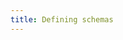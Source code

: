 ```yaml
---
title: Defining schemas
---
```


<style dangerouslySetInnerHTML={{__html: `
#content-area {
  h1 {
  }
  h2 {
    /* text-align: center;
    justify-content: center; */
  }
  h2 {
    padding-top: 40px;
    padding-bottom: 19px;
    /* margin-bottom: 18px; */
    border-bottom: 1px solid hsla(0, 0%, 100%, 0.1);
  }
}`}} />

<div className="flex flex-col items-stretch text-center">
  <div style={{height:"170px"}}>
    <picture className="mx-auto m-0">
      <source media="(prefers-color-scheme: dark)" srcset="/logo/logo_white.png" />
      <img className="mx-auto h-[170px] m-0" alt="mintlify logo" src="/logo/logo_glow.png" width="200px" />
    </picture>
  </div>
  <h1 className="text-3xl font-bold">Zod</h1>
  <p className="mt-2 mb-1">TypeScript-first schema validation with static type inference</p>
  <div style={{height: "36px"}} className="flex flex-row flex-wrap justify-center gap-1 py-2">
    <a className="border-none" href="https://github.com/colinhacks/zod/actions?query=branch%3Amain">
      <img className="m-0" src="https://github.com/colinhacks/zod/actions/workflows/test.yml/badge.svg?event=push&branch=main" alt="Zod CI status" />
    </a>
    <a className="border-none" href="https://twitter.com/colinhacks" rel="nofollow">
      <img className="m-0" src="https://img.shields.io/badge/created%20by-@colinhacks-4BBAAB.svg" alt="Created by Colin McDonnell" />
    </a>
    <a className="border-none" href="https://opensource.org/licenses/MIT" rel="nofollow">
      <img className="m-0" src="https://img.shields.io/github/license/colinhacks/zod" alt="License" />
    </a>
    <a className="border-none" href="https://www.npmjs.com/package/zod" rel="nofollow">
      <img className="m-0" src="https://img.shields.io/npm/dw/zod.svg" alt="npm" />
    </a>
    <a className="border-none" href="https://github.com/colinhacks/zod" rel="nofollow">
      <img className="m-0" src="https://img.shields.io/github/stars/colinhacks/zod" alt="stars" />
    </a>
  </div>
  <div className="flex flex-row justify-center gap-1">
    <a href="https://zod.dev">Website</a>
    <span>&nbsp;&nbsp;•&nbsp;&nbsp;</span>
    <a href="https://discord.gg/RcG33DQJdf">Discord</a>
    <span>&nbsp;&nbsp;•&nbsp;&nbsp;</span>
    <a href="https://twitter.com/colinhacks">𝕏</a>
    <span>&nbsp;&nbsp;•&nbsp;&nbsp;</span>
    <a href="https://bsky.app/profile/zod.dev">Bluesky</a>
    <br />
  </div>
  <div className="flex flex-col items-center max-w-[300px] text-center">
  <p className="mt-[20px]">
    The next major version of Zod (v4) is <br/> under active development, supported by <br/> the <a href="https://clerk.com/blog/zod-fellowship">Clerk OSS Fellowship</a>
    </p>
  </div>

</div>


<h2 align="center">Featured sponsor: Clerk</h2>

<div align="center">
  <a href="https://go.clerk.com/PKHrcwh">
    <picture width="85%" >
      <source media="(prefers-color-scheme: dark)" srcset="https://github.com/colinhacks/zod/assets/3084745/15c8c8be-189d-44ed-b3db-59bf2a21cbe3" />
      <img alt="mintlify logo" src="https://github.com/colinhacks/zod/assets/3084745/15c8c8be-189d-44ed-b3db-59bf2a21cbe3" width="85%" />
    </picture>
  </a>
  <br/>
  <p><sub>Interested in featuring? <a target="_blank" rel="noopener noreferrer" href="mailto:sponsorship@colinhacks.com">Get in touch.</a></sub></p>
</div>


## Introduction

Zod is a TypeScript-first schema declaration and validation library. I'm using the term "schema" to broadly refer to any data type, from a simple `string` to a complex nested object.

Zod is designed to be as developer-friendly as possible. The goal is to eliminate duplicative type declarations. With Zod, you declare a validator _once_ and Zod will automatically infer the static TypeScript type. It's easy to compose simpler types into complex data structures.

## Features

- Zero dependencies
- Works in Node.js and all modern browsers
- Tiny: 8kb minified + zipped
- Immutable: methods (e.g. `.optional()`) return a new instance
- Concise, chainable interface
- Functional approach: [parse, don't validate](https://lexi-lambda.github.io/blog/2019/11/05/parse-don-t-validate/)
- Works with plain JavaScript too! You don't need to use TypeScript.


## Sponsors

Sponsorship at any level is appreciated and encouraged. If you built a paid product using Zod, consider one of the [corporate tiers](https://github.com/sponsors/colinhacks).

<br/>

<h3 align="center">Platinum</h3>

<table align="center" style="justify-content: center;align-items: center;display: flex;">
  <tr>
    <td align="center">
      <p></p>
      <p>
      <a href="https://www.coderabbit.ai/">
        <picture height="80px">
          <source media="(prefers-color-scheme: dark)" srcset="https://github.com/user-attachments/assets/eea24edb-ff20-4532-b57c-e8719f455d6d">
          <img alt="CodeRabbit logo" height="80px" src="https://github.com/user-attachments/assets/d791bc7d-dc60-4d55-9c31-97779839cb74">
        </picture>
      </a>
      <br  />   
      Cut code review time & bugs in half
      <br/>
      <a href="https://www.coderabbit.ai/" style="text-decoration:none;">coderabbit.ai</a>
      </p>
      <p></p>
    </td>
  </tr>
</table>

<br/>

<h3 align="center">Gold</h3>

<table align="center" style="justify-content: center;align-items: center;display: flex;">
  <tr>
    <td align="center">
      <p></p>
      <p>
      <a href="https://www.courier.com/?utm_source=zod&utm_campaign=osssponsors">
        <picture height="62px">
          <source media="(prefers-color-scheme: dark)" srcset="https://github.com/user-attachments/assets/6b09506a-78de-47e8-a8c1-792efe31910a">
          <img alt="Courier logo" height="62px" src="https://github.com/user-attachments/assets/6b09506a-78de-47e8-a8c1-792efe31910a">
        </picture>
      </a>
      <br  />   
      The API platform for sending notifications
      <br/>
      <a href="https://www.courier.com/?utm_source=zod&utm_campaign=osssponsors" style="text-decoration:none;">courier.com</a>
      </p>
      <p></p>
    </td>
    <td align="center">
      <p></p>
      <p>
      <a href="https://liblab.com/?utm_source=zod">
        <picture height="62px">
          <source media="(prefers-color-scheme: dark)" srcset="https://github.com/user-attachments/assets/34dfa1a2-ce94-46f4-8902-fbfac3e1a9bc">
          <img alt="LibLab" height="62px" src="https://github.com/user-attachments/assets/3de0b617-5137-49c4-b72d-a033cbe602d8">
        </picture>
      </a>
      <br  />   
      Generate better SDKs for your APIs
      <br/>
      <a href="https://liblab.com/?utm_source=zod" style="text-decoration:none;">liblab.com</a>
      </p>
      <p></p>
    </td>
  </tr>
  <tr>
    <td align="center">
      <p></p>
      <p>
      <a href="https://neon.tech">
        <picture height="68px">
          <source media="(prefers-color-scheme: dark)" srcset="https://github.com/user-attachments/assets/83b4b1b1-a9ab-4ae5-a632-56d282f0c444">
          <img alt="Neon" height="68px" src="https://github.com/user-attachments/assets/b5799fc8-81ff-4053-a1c3-b29adf85e7a1">
        </picture>
      </a>
      <br  />   
      Serverless Postgres — Ship faster
      <br/>
      <a href="https://neon.tech" style="text-decoration:none;">neon.tech</a>
      </p>
      <p></p>
    </td>
    <td align="center">
      <p></p>
      <p>
      <a href="https://retool.com/?utm_source=github&utm_medium=referral&utm_campaign=zod">
        <picture height="45px">
          <source media="(prefers-color-scheme: dark)" srcset="https://github.com/colinhacks/zod/assets/3084745/ac65013f-aeb4-48dd-a2ee-41040b69cbe6">
          <img alt="stainless" height="45px" src="https://github.com/colinhacks/zod/assets/3084745/5ef4c11b-efeb-4495-90a8-41b83f798600">
        </picture>
      </a>
      <br  />   
      Build AI apps and workflows with <a href="https://retool.com/products/ai?utm_source=github&utm_medium=referral&utm_campaign=zod">Retool AI</a>
      <br/>
      <a href="https://retool.com/?utm_source=github&utm_medium=referral&utm_campaign=zod" style="text-decoration:none;">retool.com</a>
      </p>
      <p></p>
    </td>
  </tr>
  <tr>
    <td align="center">
      <p></p>
      <p>
      <a href="https://stainlessapi.com">
        <picture height="45px">
          <source media="(prefers-color-scheme: dark)" srcset="https://github.com/colinhacks/zod/assets/3084745/f20759c1-3e51-49d0-a31e-bbc43abec665">
          <img alt="stainless" height="45px" src="https://github.com/colinhacks/zod/assets/3084745/e9444e44-d991-4bba-a697-dbcfad608e47">
        </picture>
      </a>
      <br  />   
      Generate best-in-class SDKs
      <br/>
      <a href="https://stainlessapi.com" style="text-decoration:none;">stainlessapi.com</a>
      </p>
      <p></p>
    </td>
    <td align="center">
      <p></p>
      <p>
      <a href="https://speakeasy.com/?utm_source=zod+docs">
        <picture height="40px">
          <source media="(prefers-color-scheme: dark)" srcset="https://github.com/colinhacks/zod/assets/3084745/b1d86601-c7fb-483c-9927-5dc24ce8b737">
          <img alt="speakeasy" height="40px" src="https://github.com/colinhacks/zod/assets/3084745/647524a4-22bb-4199-be70-404207a5a2b5">
        </picture>
      </a>
      <br  />   
      SDKs & Terraform providers for your API
      <br/>
      <a href="https://speakeasy.com/?utm_source=zod+docs" style="text-decoration:none;">speakeasy.com</a>
      </p>
      <p></p>
    </td>
  </tr>
</table>

<br/>

<h3 align="center">Silver</h3>

<table align="center" style="justify-content: center;align-items: center;display: flex;">
  <tr>
    <td align="center">
      <img src="https://avatars.githubusercontent.com/u/72055470?s=200&v=4" height="50px;" alt="Nitric" />
      <br />
      <a style="text-decoration:none;" href="https://nitric.io/" target="_blank">Nitric</a>
    </td>
    <td align="center">
      <img src="https://avatars.githubusercontent.com/u/89474619?s=200&v=4" height="50px;" alt="PropelAuth" />
      <br />
      <a style="text-decoration:none;" href="https://www.propelauth.com/" target="_blank">PropelAuth</a>
    </td>
    <td align="center">
      <img src="https://avatars.githubusercontent.com/u/80861386?s=200&v=4" height="50px;" alt="Cerbos" />
      <br />
      <a style="text-decoration:none;" href="https://cerbos.dev/" target="_blank">Cerbos</a>
    </td>
    <td align="center">
      <img src="https://avatars.githubusercontent.com/u/301879?s=200&v=4" height="50px;" alt="Scalar.com logo" />
      <br />
      <a style="text-decoration:none;" href="https://scalar.com/" target="_blank">Scalar</a>
    </td>
    </tr><tr>
    <td align="center">
      <img src="https://avatars.githubusercontent.com/u/95297378?s=200&v=4" height="50px;" alt="Trigger.dev logo" />
      <br />
      <a style="text-decoration:none;" href="https://trigger.dev" target="_blank">Trigger.dev</a>
    </td>
    <td align="center">
      <img src="https://avatars.githubusercontent.com/u/125754?s=200&v=4" height="50px;" alt="Transloadit logo" />
      <br />
      <a style="text-decoration:none;" href="https://transloadit.com/?utm_source=zod&utm_medium=refe
    rral&utm_campaign=sponsorship&utm_content=github" target="_blank">Transloadit</a>
    </td>
    <td align="center">
      <img src="https://avatars.githubusercontent.com/u/107880645?s=200&v=4" height="50px;" alt="Infisical logo" />
      <br />
      <a style="text-decoration:none;" href="https://infisical.com" target="_blank">Infisical</a>
    </td>
    <td align="center">
      <img src="https://avatars.githubusercontent.com/u/91036480?s=200&v=4" height="50px;" alt="Whop logo" />
      <br />
      <a style="text-decoration:none;" href="https://whop.com/" target="_blank">Whop</a>
    </td>
    </tr><tr>
    <td align="center">
      <img src="https://avatars.githubusercontent.com/u/36402888?s=200&v=4" height="50px;" alt="CryptoJobsList logo" />
      <br />
      <a style="text-decoration:none;" href="https://cryptojobslist.com/" target="_blank">CryptoJobsList</a>
    </td>
    <td align="center">
      <img src="https://avatars.githubusercontent.com/u/70170949?s=200&v=4" height="50px;" alt="Plain logo" />
      <br />
      <a style="text-decoration:none;" href="https://plain.com/" target="_blank">Plain.</a>
    </td>
    <td align="center">
      <img src="https://avatars.githubusercontent.com/u/78935958?s=200&v=4" height="50px;" alt="Inngest logo" />
      <br />
      <a style="text-decoration:none;" href="https://inngest.com/" target="_blank">Inngest</a>
    </td>
    <td align="center">
      <img src="https://avatars.githubusercontent.com/u/13880908?s=200&v=4" height="50px;" alt="Storyblok CMS" />
      <br />
      <a style="text-decoration:none;" href="https://storyblok.com/" target="_blank">Storyblok</a>
    </td>
    </tr><tr>
    <td align="center">
      <img src="https://avatars.githubusercontent.com/u/16199997?s=200&v=4" height="50px;" alt="Mux logo" />
      <br />
      <a style="text-decoration:none;" href="https://mux.link/zod" target="_blank">Mux</a>
    </td>
  </tr>
</table>

<br/>

<h3 align="center">Bronze</h3>

<table align="center" style="justify-content: center;align-items: center;display: flex;">
  <tr>
    <td align="center">
      <a href="https://www.val.town/">
        <picture width="100%" height="40px">
          <source media="(prefers-color-scheme: dark)" srcset="https://github.com/user-attachments/assets/36961d2e-d92e-42af-9031-a41885ece5f4">
          <img alt="val town logo" src="https://github.com/user-attachments/assets/95305fc4-4da6-4bf8-aea4-bae8f5893e5d" height="40px">
        </picture>
      </a>
    </td>
    <td align="center">
      <a href="https://www.route4me.com/">
        <img src="https://avatars.githubusercontent.com/u/7936820?s=200&v=4" height="40px;" alt="route4me logo" />
      </a>
    </td>
    <td align="center">
      <a href="https://encore.dev">
        <img src="https://github.com/colinhacks/zod/assets/3084745/5ad94e73-cd34-4957-9979-37da85fcf9cd" height="40px;" alt="Encore.dev logo" />
      </a>
    </td>
    <td align="center">
      <a href="https://www.replay.io/">
        <img src="https://avatars.githubusercontent.com/u/60818315?s=200&v=4" height="40px;" alt="Replay.io logo" />
      </a>
    </td>
  </tr>
  <tr>
    <td align="center">
      <a href="https://www.numeric.io">
        <img src="https://i.imgur.com/kTiLtZt.png" height="40px;" alt="Numeric logo" />
      </a>
    </td>
    <td align="center">
      <a href="https://marcatopartners.com">
        <img src="https://avatars.githubusercontent.com/u/84106192?s=200&v=4" height="40px;" alt="Marcato Partners" />
      </a>
    </td>
    <td align="center">
      <a href="https://interval.com">
        <img src="https://avatars.githubusercontent.com/u/67802063?s=200&v=4" height="40px;" alt="" />
      </a>
    </td>
    <td align="center">
      <a href="https://seasoned.cc">
        <img src="https://avatars.githubusercontent.com/u/33913103?s=200&v=4" height="40px;" alt="" />
      </a>
    </td>
  </tr>
  <tr>
    <td align="center">
      <a href="https://www.bamboocreative.nz/">
        <img src="https://avatars.githubusercontent.com/u/41406870?v=4" height="40px;" alt="Bamboo Creative logo" />
      </a>
    </td>
    <td align="center">
      <a href="https://github.com/jasonLaster">
        <img src="https://avatars.githubusercontent.com/u/254562?v=4" height="40px;" alt="Jason Laster" />
      </a>
    </td>
  </tr>
</table>

{/* <h3 align="center">Bronze</h3>

<table align="center" style="justify-content: center;align-items: center;display: flex;">
  <tr>
    <td>Brandon Bayer</td>
    <td>Jiří Brabec</td>
    <td>Alex Johansson</td>
    <td>Fungible Systems</td>
  </tr>
  <tr>
    <td>Adaptable</td>
    <td>Avana Wallet</td>
    <td>Jason Lengstorf</td>
    <td>Global Illumination, Inc.</td>
  </tr>
  <tr>
    <td>MasterBorn</td>
    <td>Ryan Palmer</td>
    <td>Michael Sweeney</td>
    <td>Nextbase</td>
  </tr>
  <tr>
    <td>Remotion</td>
    <td>Connor Sinnott</td>
    <td>Mohammad-Ali A'râbi</td>
    <td>Supatool</td>
  </tr>
</table> */}


## Installation

### Requirements

- TypeScript 4.5+!
- You must enable `strict` mode in your `tsconfig.json`. This is a best practice for all TypeScript projects.

  ```ts
  // tsconfig.json
  {
    // ...
    "compilerOptions": {
      // ...
      "strict": true
    }
  }
  ```

### From `npm`

```sh
npm install zod       # npm
deno add npm:zod      # deno
yarn add zod          # yarn
bun add zod           # bun
pnpm add zod          # pnpm
```

Zod also publishes a canary version on every commit. To install the canary:

```sh
npm install zod@canary       # npm
deno add npm:zod@canary      # deno
yarn add zod@canary          # yarn
bun add zod@canary           # bun
pnpm add zod@canary          # pnpm
```

> The rest of this README assumes you are using npm and importing directly from the `"zod"` package.

<br/>
